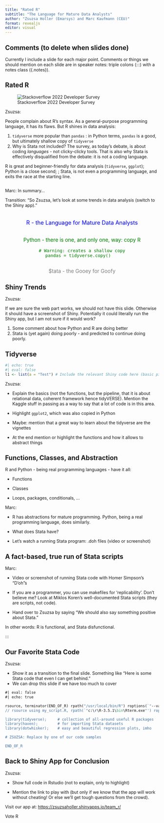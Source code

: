 ```yaml
---
title: "Rated R"
subtitle: "The Language for Mature Data Analysts"
author: "Zsuzsa Holler (Emarsys) and Marc Kaufmann (CEU)"
format: revealjs
editor: visual
---
```


## Comments (to delete when slides done)

Currently I include a slide for each major point. Comments or things we should mention on each slide are in speaker notes: triple colons (:::) with a notes class ({.notes}).

## Rated R

![Stackoverflow 2022 Developer Survey](stackoverflow-survey-2022-screenshot.png)

::: notes
Zsuzsa:

People complain about R's syntax. As a general-purpose programming language, it has its flaws. But R shines in data analysis:

1.  `tidyverse` more popular than `pandas` : in Python terms, `pandas` is a good, but ultimately shallow copy of `tidyverse`
2.  Why is Stata not included? The survey, as today's debate, is about coding *languages* - not clicky-clicky tools. That is also why Stata is effectively disqualified from the debate: it is not a coding language.

R is great and beginner-friendly for data analysis (`tidyverse`, `ggplot`); Python is a close second; ; Stata, is not even a programming language, and exits the race at the starting line.
:::

## 

::: notes
Marc: In summary...

Transition: "So Zsuzsa, let's look at some trends in data analysis (switch to the Shiny app)."
:::

::: {.fragment style="text-align: center; font-size: 1.3em; margin-bottom: 2em; color: blue; margin-top: 2em"}
R - the Language for Mature Data Analysts
:::

::: {.fragment style="text-align: center; font-size: 1.2em; margin-bottom: 2em; color: green"}
Python - there is one, and only one, way: copy R
```.python
# Warning: creates a shallow copy
pandas = tidyverse.copy()   
```
:::

::: {.fragment style="text-align: center; font-size: 1.2em; color: grey"}
$tata - the Gooey for Goofy
:::

## Shiny Trends

::: notes
Zsuzsa:

If we are sure the web part works, we should not have this slide. Otherwise it should have a screenshot of Shiny. Potentially it could literally run the Shiny app, but I am not sure if it would work?

1.  Some comment about how Python and R are doing better
2.  Stata is (yet again) doing poorly - and predicted to continue doing poorly.
:::

## Tidyverse

```r
#| echo: true
#| eval: false
l1 <- list(a = "Test") # Include the relevant Shiny code here (basic pipe etc)
```

::: notes
Zsuzsa:

-   Explain the basics (not the functions, but the pipeline, that it is about relational data, coherent framework hence tidyVERSE). Mention the Kaggle stuff in passing as a way to say that a lot of code is in this area.

-   Highlight `ggplot2`, which was also copied in Python

-   Maybe: mention that a great way to learn about the tidyverse are the vignettes

-   At the end mention or highlight the functions and how it allows to abstract things
:::

## Functions, Classes, and Abstraction

::: fragment
R and Python - being real programming languages - have it all:
:::

::: fragment
-   Functions
:::

::: fragment
-   Classes
:::

::: fragment
-   Loops, packages, conditionals, ...
:::

::: notes
Marc:

-   R has abstractions for mature programming. Python, being a real programming language, does similarly.

-   What does Stata have?

-   Let's watch a running Stata program: .doh files (video or screenshot)
:::

## A fact-based, true run of Stata scripts

::: notes
Marc:

-   Video or screenshot of running Stata code with Homer Simpson's "D'oh"s

-   If you are a programmer, you can use makefiles for 'replicability'. Don't believe me? Look at Miklos Koren's well-documented Stata scripts (they are scripts, not code).

-   Hand over to Zsuzsa by saying "We should also say something positive about Stata."
:::

::: fragment
In other words: R is functional, and Stata disfunctional.
:::

:::

## Our Favorite Stata Code

::: notes
Zsuzsa:

-   Show it as a transition to the final slide. Something like "Here is some Stata code that even I can get behind."
-   We can drop this slide if we have too much to cover
:::

```stata
#| eval: false
#| echo: true

rsource, terminator(END_OF_R) rpath("/usr/local/bin/R") roptions(`"--vanilla"')
// rsource using my_script.R, rpath(`"c:\r\R-3.5.1\bin\Rterm.exe"') roptions(`"--vanilla"')  // use this line instead if you run a windows box

library(tidyverse);     # collection of all-around useful R packages
library(haven);         # for importing Stata datasets
library(dotwhisker);    # easy and beautiful regression plots, imho

# ZSUZSA: Replace by one of our code samples

END_OF_R
```

## Back to Shiny App for Conclusion

::: notes
Zsuzsa:

-   Show full code in Rstudio (not to explain, only to highlight)

-   Mention the link to play with (but only if we know that the app will work without cheating! Or else we'll get tough questions from the crowd).
:::

Visit our app at: <https://zsuzsaholler.shinyapps.io/team_r/>

Vote R
